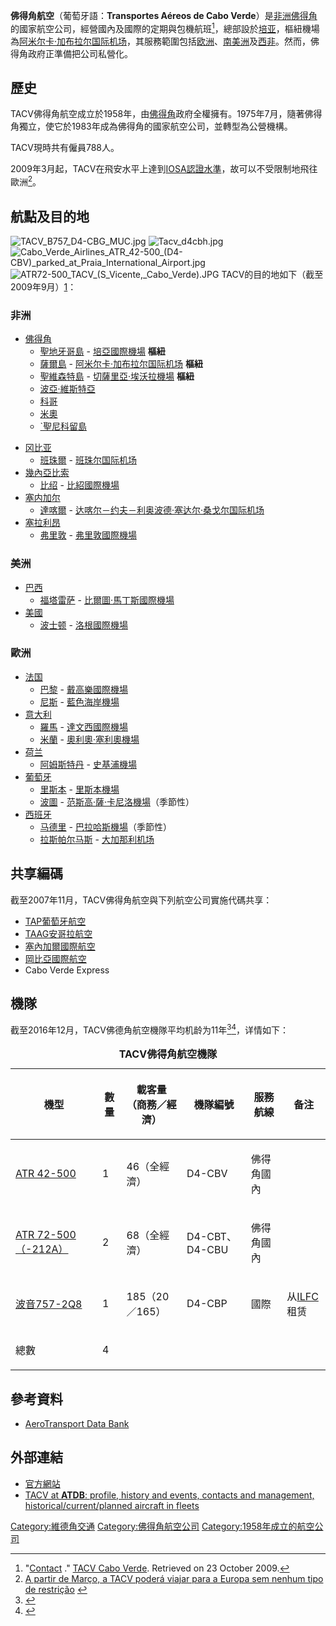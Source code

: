 {{Infobox Airline
|airline=佛得角航空<br />TACV Cabo Verde Airlines
|logo=
|logo_size=200
|fleet_size=5
|destinations=20
|IATA=VR
|ICAO=TCV
|callsign=CABOVERDE
|parent=
|founded=1958年
|headquarters= [[佛得角|佛得角]][[培亚|培亚]]
|key_people=
|hubs=[[阿米尔卡·加布拉尔国际机场|阿米尔卡·加布拉尔国际机场]]、[[培亞國際機場|培亞國際機場]]、[[聖柏多機場|聖柏多機場]]
|focus_cities=[[伊斯巴戈斯|伊斯巴戈斯]]、[[培亚|培亚]]、[[棉特魯|棉特魯]]
|frequent_flyer=TACV Club
|lounge=
|alliance=
|country={{CPV}}
|website=[https://flytacv.com/?lang=en flytacv.com]
}}

'''佛得角航空'''（葡萄牙語：'''Transportes Aéreos de Cabo Verde'''）是[[非洲|非洲]][[佛得角|佛得角]]的國家航空公司，經營國內及國際的定期與包機航班<ref>"[https://flytacv.com/contacte-nos/escritorios-e-representacoes/?lang=en#sommaire_1 Contact] {{Wayback|url=https://flytacv.com/contacte-nos/escritorios-e-representacoes/?lang=en#sommaire_1 |date=20160820073257 }}." [[TACV_Cabo_Verde|TACV Cabo Verde]]. Retrieved on 23 October 2009.</ref>，總部設於[[培亚|培亚]]，樞紐機場為[[阿米尔卡·加布拉尔国际机场|阿米尔卡·加布拉尔国际机场]]，其服務範圍包括[[欧洲|欧洲]]、[[南美洲|南美洲]]及[[非洲|西非]]。然而，佛得角政府正準備把公司私營化。

== 歷史 ==
TACV佛得角航空成立於1958年，由[[佛得角|佛得角]]政府全權擁有。1975年7月，隨著佛得角獨立，使它於1983年成為佛得角的國家航空公司，並轉型為公營機構。

TACV現時共有僱員788人。

2009年3月起，TACV在飛安水平上達到[[IOSA认证|IOSA認證水準]]，故可以不受限制地飛往歐洲<ref>[http://www.rtc.cv/index.php?option=com_content&task=view&id=943&Itemid=71 A partir de Março, a TACV poderá viajar para a Europa sem nenhum tipo de restrição] {{Wayback|url=http://www.rtc.cv/index.php?option=com_content&task=view&id=943&Itemid=71 |date=20090709205949 }} {{pt icon}}</ref>。

== 航點及目的地 ==
[[File:TACV_B757_D4-CBG_MUC.jpg|thumb]]
[[File:Tacv_d4cbh.jpg|thumb]]
[[File:Cabo_Verde_Airlines_ATR_42-500_(D4-CBV)_parked_at_Praia_International_Airport.jpg|thumb]]
[[File:ATR72-500_TACV_(S_Vicente,_Cabo_Verde).JPG|thumb]]
TACV的目的地如下（截至2009年9月）[https://web.archive.org/web/20180818083744/https://flytacv.com/rotas/?lang=en]：

=== 非洲 ===
* [[佛得角|佛得角]]
** [[聖地牙哥島_(維德角)|聖地牙哥島]] - [[培亞國際機場|培亞國際機場]] '''樞紐'''
** [[薩爾島|薩爾島]] - [[阿米尔卡·加布拉尔国际机场|阿米尔卡·加布拉尔国际机场]] '''樞紐'''
** [[聖維森特島|聖維森特島]] - [[切薩里亞·埃沃拉機場|切薩里亞·埃沃拉機場]] '''樞紐'''
** [[波亞·維斯特亞|波亞·維斯特亞]]
** [[科哥|科哥]]
** [[米奧|米奧]]
** [[`聖尼科留島|`聖尼科留島]]

* [[冈比亚|冈比亚]]
** [[班珠爾|班珠爾]] - [[班珠尔国际机场|班珠尔国际机场]]
* [[幾內亞比索|幾內亞比索]]
** [[比绍|比绍]] - [[比紹國際機場|比紹國際機場]]
* [[塞内加尔|塞内加尔]]
** [[達喀爾|達喀爾]] - [[达喀尔－约夫－利奥波德·塞达尔·桑戈尔国际机场|达喀尔－约夫－利奥波德·塞达尔·桑戈尔国际机场]]
* [[塞拉利昂|塞拉利昂]]
** [[弗里敦|弗里敦]] - [[弗里敦國際機場|弗里敦國際機場]]

=== 美洲 ===
* [[巴西|巴西]]
** [[福塔雷萨|福塔雷萨]] - [[比爾圖·馬丁斯國際機場|比爾圖·馬丁斯國際機場]]
* [[美國|美國]]
** [[波士顿|波士顿]] - [[洛根國際機場|洛根國際機場]]

=== 歐洲 ===
* [[法国|法国]]
** [[巴黎|巴黎]] - [[戴高樂國際機場|戴高樂國際機場]]
** [[尼斯|尼斯]] - [[尼斯蓝色海岸机场|藍色海岸機場]]
* [[意大利|意大利]]
** [[罗马市|羅馬]] - [[罗马－菲乌米奇诺列奥纳多·达芬奇国际机场|達文西國際機場]]
** [[米蘭|米蘭]] - [[奧利奧·塞利奧機場|奧利奧·塞利奧機場]]
* [[荷兰|荷兰]]
** [[阿姆斯特丹|阿姆斯特丹]] - [[史基浦機場|史基浦機場]]
* [[葡萄牙|葡萄牙]]
** [[里斯本|里斯本]] - [[里斯本機場|里斯本機場]]
** [[波圖|波圖]] - [[范斯高·薩·卡尼洛機場|范斯高·薩·卡尼洛機場]]（季節性）
* [[西班牙|西班牙]]
** [[马德里|马德里]] - [[马德里－巴拉哈斯机场|巴拉哈斯機場]]（季節性）
** [[拉斯帕尔马斯|拉斯帕尔马斯]] - [[大加那利机场|大加那利机场]]

== 共享編碼 ==
截至2007年11月，TACV佛得角航空與下列航空公司實施代碼共享：
* [[TAP葡萄牙航空|TAP葡萄牙航空]]
* [[TAAG安哥拉航空|TAAG安哥拉航空]]
* [[塞內加爾國際航空|塞內加爾國際航空]]
* [[岡比亞國際航空|岡比亞國際航空]]
* Cabo Verde Express

== 機隊 ==
截至2016年12月，TACV佛德角航空機隊平均机龄为11年<ref>{{Cite web |url=http://www.planespotters.net/Airline/TACV |title=TACV Cabo Verde Airlines Fleet Details and History |accessdate=2015-04-30 |archive-date=2015-05-06 |archive-url=https://web.archive.org/web/20150506082513/http://www.planespotters.net/Airline/TACV |dead-url=no }}</ref><ref>{{Cite web |url=http://www.airfleets.net/ageflotte/TACV.htm |title=TACV機隊平均機齡 |accessdate=2010-04-12 |archive-date=2019-09-19 |archive-url=https://web.archive.org/web/20190919120631/https://www.airfleets.net/ageflotte/TACV.htm |dead-url=no }}</ref>，详情如下：
<center>
{| class="toccolours" border="1" cellpadding="3" style="border-collapse:collapse"
|+ '''TACV佛得角航空機隊'''
|- style="background:lightBlue;"
!機型
!數量
!載客量<br />（商務／經濟）
!機隊編號
!服務航線
!备注
|-
|[[ATR42|ATR 42-500]]
|1
|46（全經濟）
|D4-CBV
|佛得角國內
|
|-
|[[ATR72|ATR 72-500（-212A）]]
|2
|68（全經濟）
|D4-CBT、D4-CBU
|佛得角國內
|
|-
|[[波音757|波音757-2Q8]]
|1
|185（20／165）
|D4-CBP
|國際
|从[[ILFC|ILFC]]租赁
|-
!總數
|4
|
|
|
|}
</center>

== 參考資料 ==
{{reflist}}
* [http://www.aerotransport.org/ AeroTransport Data Bank]{{Wayback|url=http://www.aerotransport.org/ |date=20181005154934 }}

== 外部連結 ==
{{Commons category|TACV}}
* [https://web.archive.org/web/20080612170828/http://www.flytacv.com/ 官方網站] {{pt icon}}
* [http://www.aerotransport.org/php/go.php?q=TACV+Cabo+Verde+Airlines TACV at '''ATDB''': profile, history and events, contacts and management, historical/current/planned aircraft in fleets] {{Wayback|url=http://www.aerotransport.org/php/go.php?q=TACV+Cabo+Verde+Airlines |date=20201028114359 }}

{{IATA成員|非洲}}
[[Category:維德角交通|Category:維德角交通]]
[[Category:佛得角航空公司|Category:佛得角航空公司]]
[[Category:1958年成立的航空公司|Category:1958年成立的航空公司]]